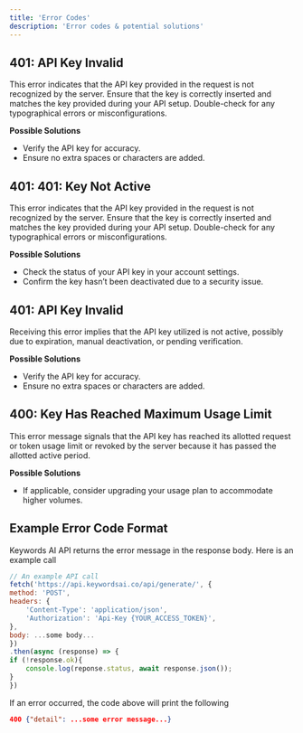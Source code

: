 ```yaml
---
title: 'Error Codes'
description: 'Error codes & potential solutions'
---
```


## 401: API Key Invalid

This error indicates that the API key provided in the request is not recognized by the server. Ensure that the key is correctly inserted and matches the key provided during your API setup. Double-check for any typographical errors or misconfigurations.

**Possible Solutions**

- Verify the API key for accuracy.
- Ensure no extra spaces or characters are added.

## 401: 401: Key Not Active

This error indicates that the API key provided in the request is not recognized by the server. Ensure that the key is correctly inserted and matches the key provided during your API setup. Double-check for any typographical errors or misconfigurations.

**Possible Solutions**

- Check the status of your API key in your account settings.
- Confirm the key hasn’t been deactivated due to a security issue.

## 401: API Key Invalid

Receiving this error implies that the API key utilized is not active, possibly due to expiration, manual deactivation, or pending verification.

**Possible Solutions**

- Verify the API key for accuracy.
- Ensure no extra spaces or characters are added.

## 400: Key Has Reached Maximum Usage Limit

This error message signals that the API key has reached its allotted request or token usage limit or revoked by the server because it has passed the allotted active period.

**Possible Solutions**

- If applicable, consider upgrading your usage plan to accommodate higher volumes.

## Example Error Code Format

Keywords AI API returns the error message in the response body. Here is an example call

```JavaScript JavaScript
// An example API call
fetch('https://api.keywordsai.co/api/generate/', {
method: 'POST',
headers: {
    'Content-Type': 'application/json',
    'Authorization': 'Api-Key {YOUR_ACCESS_TOKEN}',
},
body: ...some body...
})
.then(async (response) => {
if (!response.ok){
	console.log(reponse.status, await response.json());
}
})
```

If an error occurred, the code above will print the following

```json
400 {"detail": ...some error message...}
```